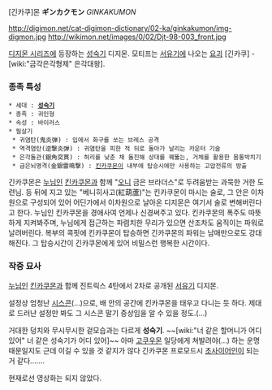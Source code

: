 [긴카쿠]몬 '''ギンカクモン''' ''GINKAKUMON''

http://digimon.net/cat-digimon-dictionary/02-ka/ginkakumon/img-digmon.jpg
http://wikimon.net/images/0/02/Djt-98-003_front.jpg

[[디지몬 시리즈]]에 등장하는 [[성숙기]] 디지몬.
모티프는 [[서유기]]에 나오는 [[요괴]] [긴카쿠] -[wiki:"금각은각형제" 은각대왕].

=== 종족 특성 ===
 * 세대 : '''[[성숙기]]'''
 * 종족 : 귀인형
 * 속성 : 바이러스
 * 필살기
  * 귀염탄(鬼炎弾) : 입에서 화구를 쏘는 브레스 공격
  * 역격염탄(逆撃炎弾) : 귀염탄을 피한 적 뒤로 돌아가 날리는 카운터 기술
  * 은각돌관(銀角突貫) : 허리를 낮춘 채 돌진해 상대를 꿰뚫는, 거체를 활용한 몸통박치기
  * 금은뇌명격(金銀雷鳴撃) : [[킨카쿠몬]]이 내부에 탑승시에만 사용하는 고압전류의 방출

긴카쿠몬은 [[누님]]인 [[킨카쿠몬]]과 함께 "[[오니]] 금은 브라더스"로 두려움받는 과묵한 거한 도련님. 등 뒤에 지고 있는 "베니히사고(紅葫蘆)"는 킨카쿠몬이 마시는 술로, 그 안은 이차원으로 구성되어 있어 어딘가에서 이차원으로 날아온 디지몬은 여기서 술로 변해버린다고 한다. 누님인 킨카쿠몬을 경애사여 언제나 신경써주고 있다. 킨카쿠몬의 폭주도 따뜻하게 지켜봐주며, 누님에게 접근하는 파렴치한 무리가 있으면 산조차도 움직이는 파워로 날려버린다. 복부의 콕핏에 킨카쿠몬이 탑승하면 긴카쿠몬의 파워는 남매만으로도 강대해진다. 그 탑승시간이 긴카쿠몬에게 있어 비밀스런 행복한 시간이다.

=== 작중 묘사 ===
[[누님]]인 [[킨카쿠몬]]과 함께 진트릭스 4탄에서 2차로 공개된 [[서유기]] 디지몬.

설정상 엄청난 [[시스콘]](…)으로, 배 안의 공간에 킨카쿠몬을 태우고 다니는 듯 하다. 제대로 드러난 설정만 봐도 그 시스콘 말기 증상임을 알 수 있을 정도.(…)

거대한 덩치와 무시무시한 겉모습과는 다르게 '''성숙기'''. ~~[wiki:"너 같은 할머니가 어디 있어" 너 같은 성숙기가 어디 있어]~~ 아마 [[고쿠우몬]] 일당에게 쳐발려야(…) 하는 운명 때문일지도 근데 이길 수 있을 것 같지가 않다 긴카쿠몬 프로모드시 [[초사이어인]]이 되는거 같다…….



현재로선 영상화는 되지 않았다.
